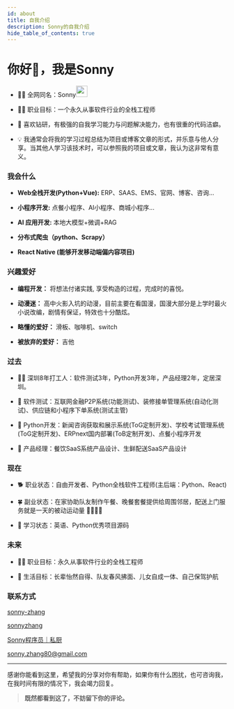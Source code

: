 ```yaml
---
id: about
title: 自我介绍
description: Sonny的自我介绍
hide_table_of_contents: true
---
```




# 你好👋，我是Sonny

- <p className="inline-flex gap-1">👨‍💻 全网同名：Sonny<img src="/img/logo.webp" width="26" heigth="26" className="rounded-full" /></p>

- 👨‍🦱 职业目标：一个永久从事软件行业的全栈工程师

- 🤯 喜欢钻研，有极强的⾃我学习能⼒与问题解决能⼒，也有很重的代码洁癖。

- 💡 我通常会将我的学习过程总结为项目或博客文章的形式，并乐意与他人分享。当其他人学习该技术时，可以参照我的项目或文章，我认为这非常有意义。

### 我会什么

- **Web全栈开发(Python+Vue):** ERP、SAAS、EMS、官网、博客、咨询...

- **小程序开发:** 点餐小程序、AI小程序、商城小程序...

- **AI 应用开发:** 本地大模型+微调+RAG

- **分布式爬虫（python、Scrapy）**

- **React Native (能够开发移动端偏内容项目)**


### 兴趣爱好

- **编程开发：** 将想法付诸实践, 享受构造的过程，完成时的喜悦。

- **动漫迷：** 高中火影入坑的动漫，目前主要在看国漫，国漫大部分是上学时最火小说改编，剧情有保证，特效也十分酷炫。

- **略懂的爱好：** 滑板、咖啡机、switch

- **被放弃的爱好：** 吉他 


### 过去

- 🐂🐴 深圳8年打工人：软件测试3年，Python开发3年，产品经理2年，定居深圳。

- 🦧 软件测试：互联网金融P2P系统(功能测试)、装修接单管理系统(自动化测试)、供应链和小程序下单系统(测试主管)

- 🐳 Python开发：新闻咨询获取和展示系统(ToG定制开发)、学校考试管理系统(ToG定制开发)、ERPnext国内部署(ToB定制开发)、点餐小程序开发

- 🦄 产品经理：餐饮SaaS系统产品设计、生鲜配送SaaS产品设计


### 现在

- 🐕 职业状态：自由开发者、Python全栈软件工程师(主后端：Python、React)

- 🍀 副业状态：在家协助队友制作午餐、晚餐套餐提供给周围邻居，配送上门服务就是一天的被动运动量 🏃🏻‍♂️‍➡️

- 🎒 学习状态：英语、Python优秀项目源码

### 未来

- 👨‍🦱 职业目标：永久从事软件行业的全栈工程师

- 🚀 生活目标：长辈怡然自得、队友春风拂面、儿女自成一体、自己保驾护航


### 联系方式

<p style={{ display: 'flex', 'align-items': 'center', gap: '0.5rem' }}>
  <Icon icon="ri:github-line" width="20" heigth="20" />
  <a href={social.github.href} target="_blank">sonny-zhang</a>
</p>

<p style={{ display: 'flex', 'align-items': 'center', gap: '0.5rem' }}>
  <Icon icon="ri:twitter-x-line" width="20" heigth="20" />
  <a href={social.x.href} target="_blank">sonnyzhang</a>
</p>

<p style={{ display: 'flex', 'align-items': 'center', gap: '0.5rem' }}>
  <Icon icon="ri:wechat-2-line" width="20" heigth="20" />
  <a href={social.wx.href} target="_blank">Sonny程序员｜私厨</a>
</p>

<p style={{ display: 'flex', 'align-items': 'center', gap: '0.5rem' }}>
  <Icon icon="ri:mail-open-line" width="20" heigth="20" />
  <a href={social.email.href} target="_blank">sonny.zhang80@gmail.com</a>
</p>

---

感谢你能看到这里，希望我的分享对你有帮助，如果你有什么困扰，也可咨询我，在我时间有限的情况下，我会竭力回复。

> **既然都看到这了，不妨留下你的评论。**

<Comment />
